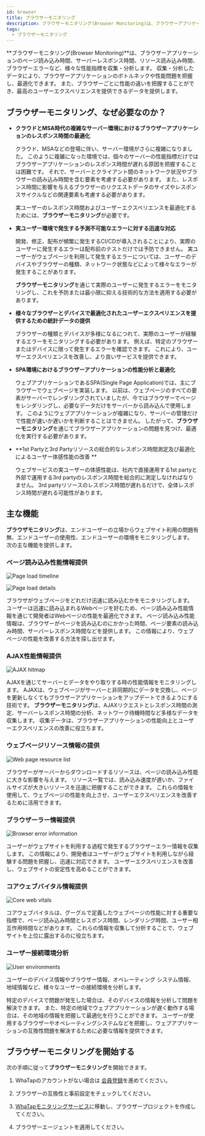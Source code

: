 ```yaml
---
id: browser
title: ブラウザーモニタリング
description: ブラウザーモニタリング(Browser Monitoring)は、ブラウザーアプリケーションのページ読み込み時間、サーバーレスポンス時間、リソース読み込み時間、ブラウザーエラーなど、様々な性能指標を収集・分析します。
tags:
  - ブラウザーモニタリング
---
```


**ブラウザーモニタリング(Browser Monitoring)**は、ブラウザーアプリケーションのページ読み込み時間、サーバーレスポンス時間、リソース読み込み時間、ブラウザーエラーなど、様々な性能指標を収集・分析します。 収集・分析したデータにより、ブラウザーアプリケーションのボトルネックや性能問題を把握し、最適化できます。 また、ブラウザーごとに性能の違いを把握することができ、最高のユーザーエクスペリエンスを提供できるデータを提供します。

## ブラウザーモニタリング、なぜ必要なのか？

-   **クラウドとMSA時代の複雑なサーバー環境におけるブラウザーアプリケーションのレスポンス時間の最適化**

    クラウド、MSAなどの登場に伴い、サーバー環境がさらに複雑になりました。 このように複雑になった環境では、個々のサーバーの性能指標だけではブラウザーアプリケーションのレスポンス時間が遅れる原因を把握することは困難です。 それで、サーバーとクライアント間のネットワーク状況やブラウザーの読み込み時間を含む要素を考慮する必要があります。 また、レスポンス時間に影響を与えるブラウザーのリクエストデータのサイズやレスポンスサイクルなどの関連要素も考慮する必要があります。

    実ユーザーのレスポンス時間およびユーザーエクスペリエンスを最適化するためには、**ブラウザーモニタリング**が必要です。

-   **実ユーザー環境で発生する予測不可能なエラーに対する迅速な対応**

    開発、修正、配布が頻繁に発生するCI/CDが導入されることにより、実際のユーザーに発生するエラーは配布前のテストだけでは予防できません。 実ユーザーがウェブページを利用して発生するエラーについては、ユーザーのデバイスやブラウザーの種類、ネットワーク状態などによって様々なエラーが発生することがあります。 

    **ブラウザーモニタリング**を通じて実際のユーザーに発生するエラーをモニタリングし、これを予防または最小限に抑える技術的な方法を適用する必要があります。

-   **様々なブラウザーとデバイスで最適化されたユーザーエクスペリエンスを提供するための統計データの提供**

    ブラウザーの種類とデバイスが多様になるにつれて、実際のユーザーが経験するエラーをモニタリングする必要があります。 例えば、特定のブラウザーまたはデバイスに限って発生するエラーを確認できます。 これにより、ユーザーエクスペリエンスを改善し、より良いサービスを提供できます。

-   **SPA環境におけるブラウザーアプリケーションの性能分析と最適化**

    ウェブアプリケーションであるSPA(Single Page Application)では、主にブラウザーでウェブページを実装します。 以前は、ウェブページのすべての要素がサーバーでレンダリングされていましたが、今ではブラウザーでページをレンダリングし、必要なデータだけをサーバーから読み込んで使用します。 このようにウェブアプリケーションが複雑になり、サーバーの管理だけで性能が速いか遅いかを判断することはできません。 したがって、**ブラウザーモニタリング**を通じてブラウザーアプリケーションの問題を見つけ、最適化を実行する必要があります。

-   **1st Partyと3rd Partyリソースの総合的なレスポンス時間測定及び最適化によるユーザー体感性能の改善 **

    ウェブサービスの実ユーザーの体感性能は、社内で直接運用する1st partyと外部で運用する3rd partyのレスポンス時間を総合的に測定しなければなりません。 3rd partyリソースのレスポンス時間が遅れるだけで、全体レスポンス時間が遅れる可能性があります。

## 主な機能

**ブラウザモニタリング**は、エンドユーザーの立場からウェブサイト利用の問題有無、エンドユーザーの使用性、エンドユーザーの環境をモニタリングします。 次の主な機能を提供します。

### ページ読み込み性能情報提供

![Page load timeline](/img/browser-pageload-timeline.png)

![Page load details](/img/browser-pageload-details.png)

ブラウザがウェブページをどれだけ迅速に読み込むかをモニタリングします。 ユーザーは迅速に読み込まれるWebページを好むため、ページ読み込み性能情報を通じて開発者はWebページの性能を最適化できます。 ページ読み込み性能情報は、ブラウザーがページを読み込むのにかかった時間、ページ要素の読み込み時間、サーバーレスポンス時間などを提供します。 この情報により、ウェブページの性能を改善する方法を探し出せます。

### AJAX性能情報提供

![AJAX hitmap](/img/browser-ajax-hitmap.png)

AJAXを通じてサーバーとデータをやり取りする時の性能情報をモニタリングします。 AJAXは、ウェブページがサーバーと非同期的にデータを交換し、ページを更新しなくてもブラウザーアプリケーションをアップデートできるようにする技術です。 **ブラウザーモニタリング**は、AJAXリクエストとレスポンス時間の測定、サーバーレスポンス時間の分析、ネットワーク待機時間など多様なデータを収集します。 収集データは、ブラウザーアプリケーションの性能向上とユーザーエクスペリエンスの改善に役立ちます。

### ウェブページリソース情報の提供

![Web page resource list](/img/browser-page-resource-list.png)

ブラウザーがサーバーからダウンロードするリソースは、ページの読み込み性能に大きな影響を与えます。 リソース一覧では、読み込み速度が遅いか、ファイルサイズが大きいリソースを迅速に把握することができます。 これらの情報を使用して、ウェブページの性能を向上させ、ユーザーエクスペリエンスを改善するために活用できます。

### ブラウザーラー情報提供

![Browser error information](/img/browser-error-info.png)

ユーザーがウェブサイトを利用する過程で発生するブラウザーエラー情報を収集します。 この情報により、開発者はユーザーがウェブサイトを利用しながら経験する問題を把握し、迅速に対応できます。 ユーザーエクスペリエンスを改善し、ウェブサイトの安定性を高めることができます。

### コアウェブバイタル情報提供

![Core web vitals](/img/rum-core-web-vitals.png)

コアウェブバイタルは、グーグルで定義したウェブページの性能に対する重要な指標で、ページ読み込み時間とレスポンス時間、レンダリング時間、ユーザー相互作用時間などがあります。 これらの情報を収集して分析することで、ウェブサイトを上位に露出するのに役立ちます。

### ユーザー接続環境分析

![User environments](/img/browser-user-env.png)

ユーザーのデバイス情報やブラウザー情報、オペレーティング システム情報、地域情報など、様々なユーザーの接続環境を分析します。

特定のデバイスで問題が発生した場合は、そのデバイスの情報を分析して問題を解決できます。 また、特定の地域でウェブアプリケーションが遅く動作する場合は、その地域の情報を把握して最適化を行うことができます。 ユーザーが使用するブラウザーやオペレーティングシステムなどを把握し、ウェブアプリケーションの互換性問題を解決するために必要な情報を提供できます。

## ブラウザーモニタリングを開始する

次の手順に従って**ブラウザーモニタリング**を開始できます。

1.  WhaTapのアカウントがない場合は [会員登録](https://www.whatap.io/ko/signup/)を進めてください。

2.  ブラウザーの互換性と事前設定をチェックしてください。

3.  [WhaTapモニタリングサービス](https://service.whatap.io)に移動し、ブラウザープロジェクトを作成してください。

4.  ブラウザーエージェントを適用してください。
